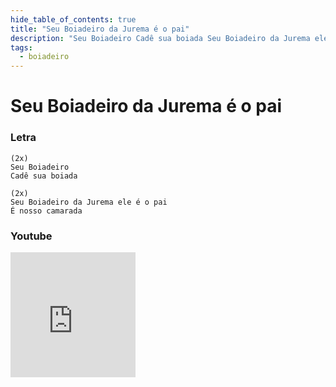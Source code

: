 ```yaml
---
hide_table_of_contents: true
title: "Seu Boiadeiro da Jurema é o pai"
description: "Seu Boiadeiro Cadê sua boiada Seu Boiadeiro da Jurema ele é o pai É nosso camarada"
tags:
  - boiadeiro
---
```


# Seu Boiadeiro da Jurema é o pai

### Letra

```text
(2x)
Seu Boiadeiro
Cadê sua boiada

(2x)
Seu Boiadeiro da Jurema ele é o pai
É nosso camarada
```

### Youtube

<iframe
  width="200"
  height="200"
  src="https://www.youtube.com/embed/Gjm84Y5N7ug"
  title="YouTube video player"
  frameborder="0"
  allow="accelerometer; autoplay; clipboard-write; encrypted-media; gyroscope; picture-in-picture; web-share"
  referrerpolicy="strict-origin-when-cross-origin"
  allowfullscreen
></iframe>